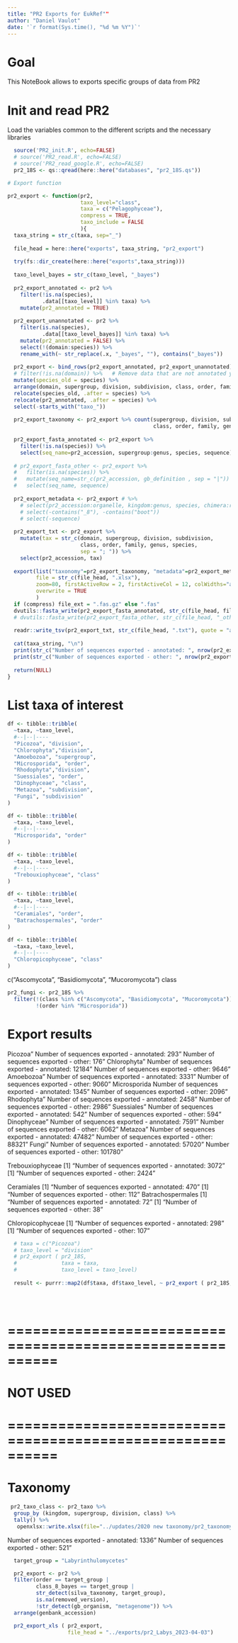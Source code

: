 ```yaml
---
title: "PR2 Exports for EukRef""
author: "Daniel Vaulot"
date: '`r format(Sys.time(), "%d %m %Y")`'
---
```

# Goal
This NoteBook allows to exports specific groups of data from PR2

# Init and read PR2
Load the variables common to the different scripts and the necessary libraries

```r
  source('PR2_init.R', echo=FALSE)
  # source('PR2_read.R', echo=FALSE)
  # source('PR2_read_google.R', echo=FALSE)
  pr2_18S <- qs::qread(here::here("databases", "pr2_18S.qs")) 

```


```r
# Export function

pr2_export <- function(pr2,  
                       taxo_level="class",
                       taxa = c("Pelagophyceae"),
                       compress = TRUE,
                       taxo_include = FALSE
                       ){
  taxa_string = str_c(taxa, sep="_")
  
  file_head = here::here("exports", taxa_string, "pr2_export")
  
  try(fs::dir_create(here::here("exports",taxa_string)))
  
  taxo_level_bayes = str_c(taxo_level, "_bayes")
   
  pr2_export_annotated <- pr2 %>% 
    filter(!is.na(species),
           .data[[taxo_level]] %in% taxa) %>% 
    mutate(pr2_annotated = TRUE)
  
  pr2_export_unannotated <- pr2 %>%  
    filter(is.na(species),
           .data[[taxo_level_bayes]] %in% taxa) %>% 
    mutate(pr2_annotated = FALSE) %>% 
    select(!(domain:species)) %>% 
    rename_with(~ str_replace(.x, "_bayes", ""), contains("_bayes"))
  
  pr2_export <- bind_rows(pr2_export_annotated, pr2_export_unannotated) %>% 
  # filter(!is.na(domain)) %>%   # Remove data that are not annotated yet
  mutate(species_old = species) %>% 
  arrange(domain, supergroup, division, subdivision, class, order, family, genus, species) %>% 
  relocate(species_old, .after = species) %>% 
  relocate(pr2_annotated, .after = species) %>% 
  select(-starts_with("taxo_"))
  
  pr2_export_taxonomy <- pr2_export %>% count(supergroup, division, subdivision, 
                                              class, order, family, genus, species)
  
  pr2_export_fasta_annotated <- pr2_export %>% 
    filter(!is.na(species)) %>% 
    select(seq_name=pr2_accession, supergroup:genus, species, sequence) 
  
  # pr2_export_fasta_other <- pr2_export %>% 
  #   filter(is.na(species)) %>% 
  #   mutate(seq_name=str_c(pr2_accession, gb_definition , sep = "|")) %>% 
  #   select(seq_name, sequence) 
  
  pr2_export_metadata <- pr2_export # %>%
    # select(pr2_accession:organelle, kingdom:genus, species, chimera:remark, taxon_trophic_mode:metadata_remark)
    # select(-contains("_8"), -contains("boot"))
    # select(-sequence)
    
  pr2_export_txt <- pr2_export %>% 
    mutate(tax = str_c(domain, supergroup, division, subdivision, 
                       class, order, family, genus, species, 
                       sep = "; ")) %>% 
    select(pr2_accession, tax)
  
  export(list("taxonomy"=pr2_export_taxonomy, "metadata"=pr2_export_metadata), 
         file = str_c(file_head, ".xlsx"),
         zoom=80, firstActiveRow = 2, firstActiveCol = 12, colWidths="auto",
         overwrite = TRUE
         )
  if (compress) file_ext = ".fas.gz" else ".fas"
  dvutils::fasta_write(pr2_export_fasta_annotated, str_c(file_head, file_ext), compress, taxo_include)
  # dvutils::fasta_write(pr2_export_fasta_other, str_c(file_head, "_other", file_ext), compress, FALSE)
  
  readr::write_tsv(pr2_export_txt, str_c(file_head, ".txt"), quote = "all")
  
  cat(taxa_string, "\n")
  print(str_c("Number of sequences exported - annotated: ", nrow(pr2_export_annotated)))
  print(str_c("Number of sequences exported - other: ", nrow(pr2_export_unannotated)))
  
  return(NULL)
}
```


# List taxa of interest


```r
df <- tibble::tribble(
  ~taxa, ~taxo_level,
  #--|--|----
  "Picozoa", "division",
  "Chlorophyta","division",
  "Amoebozoa", "supergroup",
  "Microsporida", "order",
  "Rhodophyta","division",
  "Suessiales", "order",
  "Dinophyceae", "class",
  "Metazoa", "subdivision",
  "Fungi", "subdivision"
)
```

```r
df <- tibble::tribble(
  ~taxa, ~taxo_level,
  #--|--|----
  "Microsporida", "order"
)
```

```r
df <- tibble::tribble(
  ~taxa, ~taxo_level,
  #--|--|----
  "Trebouxiophyceae", "class"
)
```

```r
df <- tibble::tribble(
  ~taxa, ~taxo_level,
  #--|--|----
  "Ceramiales", "order",
  "Batrachospermales", "order"
)
```

```r
df <- tibble::tribble(
  ~taxa, ~taxo_level,
  #--|--|----
  "Chloropicophyceae", "class"
)
```


c("Ascomycota", "Basidiomycota", "Mucoromycota") class

```r
pr2_fungi <- pr2_18S %>% 
  filter(!(class %in% c("Ascomycota", "Basidiomycota", "Mucoromycota")) &
         !(order %in% "Microsporida"))
```





# Export results

Picozoa"
Number of sequences exported - annotated: 293"
Number of sequences exported - other: 176"
Chlorophyta"
Number of sequences exported - annotated: 12184"
Number of sequences exported - other: 9646"
Amoebozoa"
Number of sequences exported - annotated: 3331"
Number of sequences exported - other: 9060"
Microsporida 
Number of sequences exported - annotated: 1345"
Number of sequences exported - other: 2096"
Rhodophyta"
Number of sequences exported - annotated: 2458"
Number of sequences exported - other: 2986"
Suessiales"
Number of sequences exported - annotated: 542"
Number of sequences exported - other: 594"
Dinophyceae"
Number of sequences exported - annotated: 7591"
Number of sequences exported - other: 6062"
Metazoa"
Number of sequences exported - annotated: 47482"
Number of sequences exported - other: 88321"
Fungi"
Number of sequences exported - annotated: 57020"
Number of sequences exported - other: 101780"

Trebouxiophyceae 
[1] "Number of sequences exported - annotated: 3072"
[1] "Number of sequences exported - other: 2424"

Ceramiales 
[1] "Number of sequences exported - annotated: 470"
[1] "Number of sequences exported - other: 112"
Batrachospermales 
[1] "Number of sequences exported - annotated: 72"
[1] "Number of sequences exported - other: 38"

Chloropicophyceae 
[1] "Number of sequences exported - annotated: 298"
[1] "Number of sequences exported - other: 107"

```r

  # taxa = c("Picozoa")
  # taxo_level = "division"
  # pr2_export ( pr2_18S, 
  #              taxa = taxa,
  #              taxo_level = taxo_level)
  
  result <- purrr::map2(df$taxa, df$taxo_level, ~ pr2_export ( pr2_18S, taxa = .x, taxo_level = .y))


  
```










# ==========================================================

#   NOT USED

# ==========================================================

# Taxonomy

```r
 pr2_taxo_class <- pr2_taxo %>% 
  group_by (kingdom, supergroup, division, class) %>% 
  tally() %>% 
   openxlsx::write.xlsx(file="../updates/2020 new taxonomy/pr2_taxonomy_class.xlsx", na="")
```


Number of sequences exported - annotated: 1336"
Number of sequences exported - other: 521"

```r

  target_group = "Labyrinthulomycetes"

  pr2_export <- pr2 %>% 
  filter(order == target_group |
         class_8_bayes == target_group |
         str_detect(silva_taxonomy, target_group),
         is.na(removed_version),
         !str_detect(gb_organism, "metagenome")) %>% 
  arrange(genbank_accession)

  pr2_export_xls ( pr2_export, 
                   file_head = "../exports/pr2_Labys_2023-04-03")
  
```